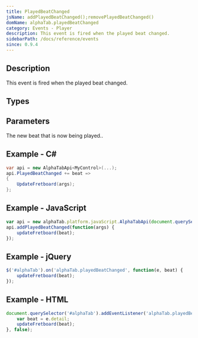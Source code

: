 ```yaml
---
title: PlayedBeatChanged
jsName: addPlayedBeatChanged();removePlayedBeatChanged()
domName: alphaTab.playedBeatChanged
category: Events - Player
description: This event is fired when the played beat changed.
sidebarPath: /docs/reference/events
since: 0.9.4
---
```



## Description
This event is fired when the played beat changed.

<EventDescription metadata={metadata} />

## Types

<TypeTable>
    <TypeRow type="net" name="Action<AlphaTab.Model.Beat>" />    
    <TypeRow type="js" name="function(e)" />    
</TypeTable>

## Parameters

<ParameterTable>
    <ParameterRow platform="all" name="beat" type="AlphaTab.Model.Beat">
        The new beat that is now being played.. 
    </ParameterRow>
</ParameterTable>

## Example - C#

```cs
var api = new AlphaTabApi<MyControl>(...);
api.PlayedBeatChanged += beat => 
{
    UpdateFretboard(args);
};
```

## Example - JavaScript

```js
var api = new alphaTab.platform.javaScript.AlphaTabApi(document.querySelector('#alphaTab'));
api.addPlayedBeatChanged(function(args) {
    updateFretboard(beat);
});
```

## Example - jQuery

```js
$('#alphaTab').on('alphaTab.playedBeatChanged', function(e, beat) {
    updateFretboard(beat);
});
```

## Example - HTML

```js
document.querySelector('#alphaTab').addEventListener('alphaTab.playedBeatChanged', function(e) {
    var beat = e.detail;
    updateFretboard(beat);
}, false);
```